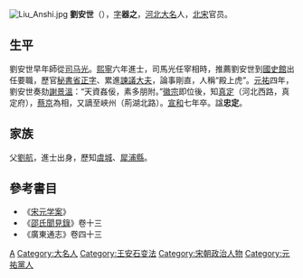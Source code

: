 {{Otheruses|other=名为劉安世的其他人物|刘季矿}}

[[File:Liu_Anshi.jpg|thumb]]
'''劉安世'''（{{bd|1048年||1125年|catIdx=L劉}}），[[表字|字]]'''器之'''，[[河北|河北]][[大名府|大名]]人，[[北宋|北宋]]官员。

==生平==
劉安世早年師從[[司马光|司马光]]。[[熙寧|熙寧]]六年進士，司馬光任宰相時，推薦劉安世到[[國史館|國史館]]出任要職，歷官[[秘書省|秘書省]][[正字|正字]]、累進[[諫議大夫|諫議大夫]]，論事剛直，人稱“殿上虎”。[[元祐|元祐]]四年，劉安世奏劾[[謝景溫|謝景溫]]：“天資姦佞，素多朋附。”[[宋徽宗|徽宗]]即位後，知[[真定|真定]]（河北西路，真定府），[[蔡京|蔡京]]為相，又謫至峽州（荊湖北路）。[[宣和_(北宋)|宣和]]七年卒。諡'''忠定'''。

== 家族 ==
父[[劉航|劉航]]，進士出身，歷知[[虞城|虞城]]、[[犀浦縣|犀浦縣]]。

==參考書目==
*《[[宋元学案|宋元学案]]》
*《[[邵氏聞見錄|邵氏聞見錄]]》卷十三
*《廣東通志》卷四十三

{{Authority control}}

{{DEFAULTSORT:}}
[[Category:劉姓|A]]
[[Category:大名人|Category:大名人]]
[[Category:王安石变法|Category:王安石变法]]
[[Category:宋朝政治人物|Category:宋朝政治人物]]
[[Category:元祐黨人|Category:元祐黨人]]


{{宋朝人物小作品}}